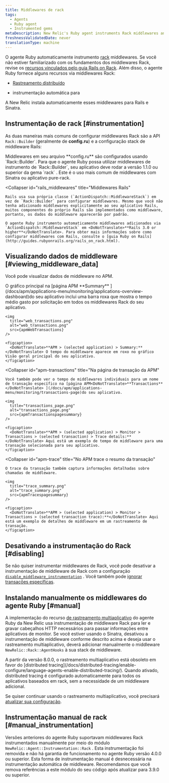 ```yaml
---
title: Middlewares de rack
tags:
  - Agents
  - Ruby agent
  - Instrumented gems
metaDescription: New Relic's Ruby agent instruments Rack middlewares and uses middlewares for functions like cross application tracing and browser auto-instrumentation.
freshnessValidatedDate: never
translationType: machine
---
```





O agente Ruby automaticamente instrumento [rack](http://rack.github.io/) middlewares. Se você não estiver familiarizado com os fundamentos dos middlewares Rack, revise os [recursos vinculados pelo guia Rails on Rack](http://guides.rubyonrails.org/rails_on_rack.html#resources). Além disso, o agente Ruby fornece alguns recursos via middlewares Rack:

* [Rastreamento distribuído](/docs/distributed-tracing/enable-configure/language-agents-enable-distributed-tracing/)

* instrumentação automática para

  <InlinePopover type="browser">[](/docs/agents/ruby-agent/features/page-load-timing-ruby)</InlinePopover>

A New Relic instala automaticamente esses middlewares para Rails e Sinatra.

## Instrumentação de rack [#instrumentation]

As duas maneiras mais comuns de configurar middlewares Rack são a API `Rack::Builder` (geralmente de <DoNotTranslate>**config.ru**</DoNotTranslate>) e a configuração stack de middleware Rails:

<CollapserGroup>
  <Collapser
    id="rack_builder"
    title="Rack::Builder"
  >
    Middlewares em seu arquivo <DoNotTranslate>**config.ru**</DoNotTranslate> são configurados usando `Rack::Builder`. Para que o agente Ruby possa utilizar middlewares de instrumento de `Rack::Builder`, seu aplicativo deve rodar a versão 1.1.0 ou superior da gema `rack` . Este é o uso mais comum de middlewares com Sinatra ou aplicativo pure-rack.
  </Collapser>

  <Collapser
    id="rails_middlewares"
    title="Middlewares Rails"
  >
    Rails usa sua própria classe (`ActionDispatch::MiddlewareStack`) em vez de `Rack::Builder` para configurar middlewares. Mesmo que você não tenha adicionado middlewares explicitamente ao seu aplicativo Rails, muitos componentes do próprio Rails são implementados como middleware, portanto, os dados do middleware aparecerão por padrão.

    O agente Ruby instrumento automaticamente middlewares adicionados via `ActionDispatch::MiddlewareStack` em <DoNotTranslate>**Rails 3.0 or higher**</DoNotTranslate>. Para obter mais informações sobre como configurar middlewares com Rails, consulte o [guia Ruby on Rails](http://guides.rubyonrails.org/rails_on_rack.html).
  </Collapser>
</CollapserGroup>

## Visualizando dados de middleware [#viewing_middleware_data]

Você pode visualizar dados de middleware no APM.

<CollapserGroup>
  <Collapser
    id="apm-overview"
    title="Na página Resumo do APM"
  >
    O gráfico principal na [página APM <DoNotTranslate>**Summary**</DoNotTranslate> ](/docs/apm/applications-menu/monitoring/applications-overview-dashboard)do seu aplicativo inclui uma barra roxa que mostra o tempo médio gasto por solicitação em todos os middlewares Rack do seu aplicativo.

    <img
      title="web_transactions.png"
      alt="web_transactions.png"
      src={apmWebTransactions}
    />

    <figcaption>
      <DoNotTranslate>**APM > (selected application) > Summary:**</DoNotTranslate> O tempo do middleware aparece em roxo no gráfico Visão geral principal do seu aplicativo.
    </figcaption>
  </Collapser>

  <Collapser
    id="apm-transactions"
    title="Na página de transação da APM"
  >
    Você também pode ver o tempo de middlewares individuais para um nome de transação específico na [página APM<DoNotTranslate>**Transactions**</DoNotTranslate> ](/docs/apm/applications-menu/monitoring/transactions-page)do seu aplicativo.

    <img
      title="transactions_page.png"
      alt="transactions_page.png"
      src={apmTransactionspagesummary}
    />

    <figcaption>
      <DoNotTranslate>**APM > (selected application) > Monitor > Transactions > (selected transaction) > Trace details:**</DoNotTranslate> Aqui está um exemplo de tempo de middleware para uma transação selecionada para seu aplicativo.
    </figcaption>
  </Collapser>

  <Collapser
    id="apm-trace"
    title="No APM trace o resumo da transação"
  >
    O trace da transação também captura informações detalhadas sobre chamadas de middleware.

    <img
      title="trace_summary.png"
      alt="trace_summary.png"
      src={apmTracespagesummary}
    />

    <figcaption>
      <DoNotTranslate>**APM > (selected application) > Monitor > Transactions > (selected transaction trace):**</DoNotTranslate> Aqui está um exemplo de detalhes de middleware em um rastreamento de transação.
    </figcaption>
  </Collapser>
</CollapserGroup>

## Desativando a instrumentação do Rack [#disabling]

Se não quiser instrumentar middlewares de Rack, você pode desativar a instrumentação de middleware de Rack com a configuração [`disable_middleware_instrumentation`](/docs/agents/ruby-agent/installation-configuration/ruby-agent-configuration) . Você também pode [ignorar transações específicas](/docs/agents/ruby-agent/installation-configuration/ignoring-specific-transactions).

## Instalando manualmente os middlewares do agente Ruby [#manual]

A implementação do recurso [de rastreamento multiaplicativo](/docs/apm/traces/cross-application-traces/cross-application-tracing) do agente Ruby da New Relic usa instrumentação de middleware Rack para ler e gravar cabeçalhos HTTP necessários para passar informações entre aplicativos de monitor. Se você estiver usando o Sinatra, desativou a instrumentação de middleware conforme descrito acima e deseja usar o rastreamento multiaplicativo, deverá adicionar manualmente o middleware `NewRelic::Rack::AgentHooks` à sua stack de middleware.

<Callout variant="important">
  A partir da versão 8.0.0, o rastreamento multiaplicativo está obsoleto em favor do [distributed tracing](/docs/distributed-tracing/enable-configure/language-agents-enable-distributed-tracing/). Quando ativado, distributed tracing é configurado automaticamente para todos os aplicativos baseados em rack, sem a necessidade de um middleware adicional.

  Se quiser continuar usando o rastreamento multiaplicativo, você precisará [atualizar sua configuração](/docs/agents/ruby-agent/features/cross-application-tracing-ruby#configuration).
</Callout>

## Instrumentação manual de rack [#manual_instrumentation]

Versões anteriores do agente Ruby suportavam middlewares Rack instrumentados manualmente por meio do módulo `NewRelic::Agent::Instrumentation::Rack` . Esta instrumentação foi removida e não há garantia de funcionamento no agente Ruby versão 4.0.0 ou superior. Esta forma de instrumentação manual é desnecessária na instrumentação automática de middleware. Recomendamos que você remova referências a este módulo do seu código após atualizar para 3.9.0 ou superior.